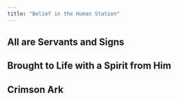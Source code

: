 ```yaml
---
title: "Belief in the Human Station"
---
```


## All are Servants and Signs

## Brought to Life with a Spirit from Him

## Crimson Ark

